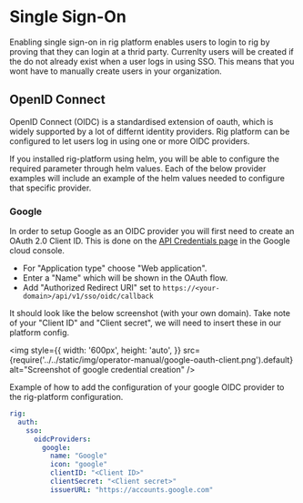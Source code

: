 # Single Sign-On

Enabling single sign-on in rig platform enables users to login to rig by
proving that they can login at a thrid party. Currenlty users will be created
if the do not already exist when a user logs in using SSO. This means that you
wont have to manually create users in your organization.

## OpenID Connect

OpenID Connect (OIDC) is a standardised extension of oauth, which is widely
supported by a lot of differnt identity providers. Rig platform can be
configured to let users log in using one or more OIDC providers.

If you installed rig-platform using helm, you will be able to configure the
required parameter through helm values. Each of the below provider examples
will include an example of the helm values needed to configure that specific
provider.

### Google

In order to setup Google as an OIDC provider you will first need to create an
OAuth 2.0 Client ID. This is done on the [API Credentials
page](https://console.cloud.google.com/apis/credentials) in the Google cloud
console.

- For "Application type" choose "Web application".
- Enter a "Name" which will be shown in the OAuth flow.
- Add "Authorized Redirect URI" set to
  `https://<your-domain>/api/v1/sso/oidc/callback`

It should look like the below screenshot (with your own domain). Take note of your "Client ID" and "Client secret", we will need to insert these in our platform config.

<img style={{
    width: '600px',
    height: 'auto',
}} src={require('../../static/img/operator-manual/google-oauth-client.png').default} alt="Screenshot of google credential creation" />

Example of how to add the configuration of your google OIDC provider to the
rig-platform configuration.

```yaml
rig:
  auth:
    sso:
      oidcProviders:
        google:
          name: "Google"
          icon: "google"
          clientID: "<Client ID>"
          clientSecret: "<Client secret>"
          issuerURL: "https://accounts.google.com"
```
